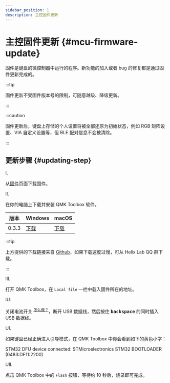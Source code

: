 ```yaml
---
sidebar_position: 1
description: 主控固件更新
---
```



# 主控固件更新  {#mcu-firmware-update}

固件是键盘的微控制器中运行的程序。新功能的加入或者 bug 的修复都是通过固件更新完成的。

:::tip

固件更新不受固件版本号的限制，可随意越级、降级更新。

:::

:::caution

固件更新后，键盘上存储的个人设置将被全部还原为初始状态，例如 RGB 矩阵设置、VIA 自定义设置等，但 BLE 配对信息不会被清除。

:::

## 更新步骤 {#updating-step}

<Tabs queryString="pcb-variant">
  <TabItem value="hotswap" label="热插拔" default>

<p className="step-number-text"> I. </p>

  从[固件](/docs-ankh-r2/downloads/firmware?pcb-variant=hotswap)页面下载固件。

<p className="step-number-text"> II. </p>

 在你的电脑上下载并安装 QMK Toolbox 软件。

| 版本 | <Icon icon="fa-brands fa-windows" /> Windows | <Icon icon="fa-brands fa-apple" /> macOS |
| --- | --- | --- |
| 0.3.3 | <Icon icon="fa-solid fa-circle-down" />[下载](https://github.com/qmk/qmk_toolbox/releases/download/0.3.3/qmk_toolbox_install.exe) | <Icon icon="fa-solid fa-circle-down" />[下载](https://github.com/qmk/qmk_toolbox/releases/download/0.3.3/QMK.Toolbox.pkg) |

:::tip

上方提供的下载链接来自 <Icon icon="fa-brands fa-github" />[Github](https://github.com/qmk/qmk_toolbox/releases)，如果下载速度过慢，可从 Helix Lab QQ 群下载。

:::

<p className="step-number-text"> III. </p>

 打开 QMK Toolbox，在 `Local file` 一栏中载入固件所在的地址。

<p className="step-number-text"> IU. </p>

关闭电池开关 <sup>[<Icon icon="fa-solid fa-compass" /> 怎么做？](/docs-ankh-r2/battery/battery-switch)</sup>，断开 USB 数据线，然后按住 <kbd>**backspace**</kbd> 的同时插入 USB 数据线。

<p className="step-number-text"> UI. </p> 如果键盘已经正确进入引导模式，在 QMK Toolbox 中你会看到如下的黄色小字：

<p className="special-text"> STM32 DFU device connected: STMicroelectronics STM32  BOOTLOADER (0483:DF11:2200) </p>

<p className="step-number-text"> UII. </p>

 点击 QMK Toolbox 中的 `Flash` 按钮，等待约 10 秒后，烧录即可完成。

  </TabItem>
  <TabItem value="soldered" label="焊接">
    
<Icon icon="fa-solid fa-minus" />

  </TabItem>
</Tabs>